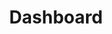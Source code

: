 ---
title: 'Dashboard'
description: 'Get started with Legaussitot in less than 5 minutes'
icon: 'flag-checkered'
---